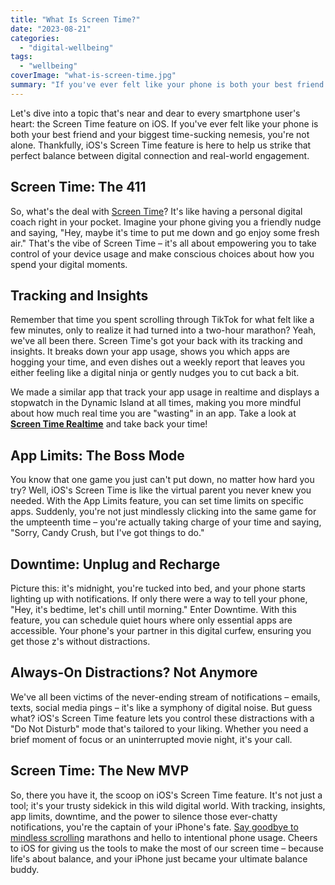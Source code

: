 ```yaml
---
title: "What Is Screen Time?"
date: "2023-08-21"
categories: 
  - "digital-wellbeing"
tags: 
  - "wellbeing"
coverImage: "what-is-screen-time.jpg"
summary: "If you've ever felt like your phone is both your best friend and your biggest time-sucking nemesis, you're not alone."
---
```


Let's dive into a topic that's near and dear to every smartphone user's heart: the Screen Time feature on iOS. If you've ever felt like your phone is both your best friend and your biggest time-sucking nemesis, you're not alone. Thankfully, iOS's Screen Time feature is here to help us strike that perfect balance between digital connection and real-world engagement.

## Screen Time: The 411

So, what's the deal with [Screen Time](/blog/all-you-need-to-know-about-screen-time-in-2023)? It's like having a personal digital coach right in your pocket. Imagine your phone giving you a friendly nudge and saying, "Hey, maybe it's time to put me down and go enjoy some fresh air." That's the vibe of Screen Time – it's all about empowering you to take control of your device usage and make conscious choices about how you spend your digital moments.

## Tracking and Insights

Remember that time you spent scrolling through TikTok for what felt like a few minutes, only to realize it had turned into a two-hour marathon? Yeah, we've all been there. Screen Time's got your back with its tracking and insights. It breaks down your app usage, shows you which apps are hogging your time, and even dishes out a weekly report that leaves you either feeling like a digital ninja or gently nudges you to cut back a bit.

We made a similar app that track your app usage in realtime and displays a stopwatch in the Dynamic Island at all times, making you more mindful about how much real time you are "wasting" in an app. Take a look at [**Screen Time Realtime**](https://apps.apple.com/app/apple-store/id6452629146?pt=118449936&ct=articles&mt=8) and take back your time!

## App Limits: The Boss Mode

You know that one game you just can't put down, no matter how hard you try? Well, iOS's Screen Time is like the virtual parent you never knew you needed. With the App Limits feature, you can set time limits on specific apps. Suddenly, you're not just mindlessly clicking into the same game for the umpteenth time – you're actually taking charge of your time and saying, "Sorry, Candy Crush, but I've got things to do."

## Downtime: Unplug and Recharge

Picture this: it's midnight, you're tucked into bed, and your phone starts lighting up with notifications. If only there were a way to tell your phone, "Hey, it's bedtime, let's chill until morning." Enter Downtime. With this feature, you can schedule quiet hours where only essential apps are accessible. Your phone's your partner in this digital curfew, ensuring you get those z's without distractions.

## Always-On Distractions? Not Anymore

We've all been victims of the never-ending stream of notifications – emails, texts, social media pings – it's like a symphony of digital noise. But guess what? iOS's Screen Time feature lets you control these distractions with a "Do Not Disturb" mode that's tailored to your liking. Whether you need a brief moment of focus or an uninterrupted movie night, it's your call.

## Screen Time: The New MVP

So, there you have it, the scoop on iOS's Screen Time feature. It's not just a tool; it's your trusty sidekick in this wild digital world. With tracking, insights, app limits, downtime, and the power to silence those ever-chatty notifications, you're the captain of your iPhone's fate. [Say goodbye to mindless scrolling](/blog/screentime-not-working-heres-what-you-can-do) marathons and hello to intentional phone usage. Cheers to iOS for giving us the tools to make the most of our screen time – because life's about balance, and your iPhone just became your ultimate balance buddy.